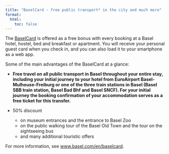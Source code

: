 ```yaml
---
title: "BaselCard - free public transport* in the city and much more"
format: 
  html:
    toc: false
---
```


The [BaselCard](https://www.basel.com/en/baselcard) is offered as a free bonus with every booking at a Basel hotel, hostel, bed and breakfast or apartment. You will receive your personal guest card when you check in, and you can also load it to your smartphone as a web app.  

Some of the main advantages of the BaselCard at a glance: 

* <b>Free travel on all public transport in Basel throughout your entire stay, including your initial journey to your hotel from EuroAirport Basel-Mulhouse-Freiburg or one of the three train stations in Basel (Basel SBB train station, Basel Bad Bhf and Basel SNCF). For your initial journey the booking confirmation of your accommodation serves as a free ticket for this transfer.</b>

* 50% discount  
  + on museum entrances and the entrance to Basel Zoo 
  + on the public walking tour of the Basel Old Town and the tour on the sightseeing bus 
  + and many additional touristic offers 
  
For more information, see [www.basel.com/en/baselcard](https://www.basel.com/en/baselcard).